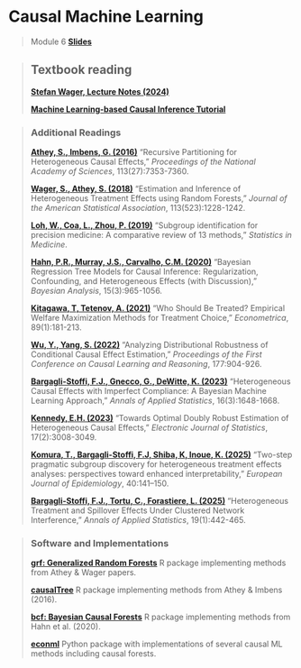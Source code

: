 # Causal Machine Learning

> Module 6 [**Slides**](https://drive.google.com/drive/folders/14Iymvk2FlZqVsWrtbDLmwSzR5aNS-Mcg?usp=sharing)

> ## Textbook reading
>
> [**Stefan Wager, Lecture Notes (2024)**](https://web.stanford.edu/~swager/causal_inf_book.pdf)
>
> [**Machine Learning-based Causal Inference Tutorial**](https://bookdown.org/stanfordgsbsilab/ml-ci-tutorial/)

> ### Additional Readings
>
>[**Athey, S., Imbens, G. (2016)**](https://www.pnas.org/doi/10.1073/pnas.1510489113) "Recursive Partitioning for Heterogeneous Causal Effects," *Proceedings of the National Academy of Sciences*, 113(27):7353-7360.
>
>[**Wager, S., Athey, S. (2018)**](https://www.tandfonline.com/doi/full/10.1080/01621459.2017.1319839) "Estimation and Inference of Heterogeneous Treatment Effects using Random Forests," *Journal of the American Statistical Association*, 113(523):1228-1242.
>
>[**Loh, W., Coa, L., Zhou, P. (2019)**](https://wires.onlinelibrary.wiley.com/doi/abs/10.1002/widm.1326) "Subgroup identification for precision medicine: A comparative review of 13 methods," *Statistics in Medicine*.
>
>[**Hahn, P.R., Murray, J.S., Carvalho, C.M. (2020)**](https://projecteuclid.org/journals/bayesian-analysis/volume-15/issue-3/Bayesian-Regression-Tree-Models-for-Causal-Inference--Regularization-Confounding/10.1214/19-BA1195.full) "Bayesian Regression Tree Models for Causal Inference: Regularization, Confounding, and Heterogeneous Effects (with Discussion)," *Bayesian Analysis*, 15(3):965-1056.
>
>[**Kitagawa, T, Tetenov, A. (2021)**](https://onlinelibrary.wiley.com/doi/abs/10.3982/ECTA13288) "Who Should Be Treated? Empirical Welfare Maximization Methods for Treatment Choice," *Econometrica*, 89(1):181-213.
>
>[**Wu, Y., Yang, S. (2022)**](https://proceedings.mlr.press/v177/wu22a.html) "Analyzing Distributional Robustness of Conditional Causal Effect Estimation," *Proceedings of the First Conference on Causal Learning and Reasoning*, 177:904-926.
>
>[**Bargagli-Stoffi, F.J., Gnecco, G., DeWitte, K. (2023)**](https://projecteuclid.org/journals/annals-of-applied-statistics/volume-19/issue-1/Heterogeneous-treatment-and-spillover-effects-under-clustered-network-interference/10.1214/24-AOAS1913.short) "Heterogeneous Causal Effects with Imperfect Compliance: A Bayesian Machine Learning Approach," *Annals of Applied Statistics*, 16(3):1648-1668.
>
>[**Kennedy, E.H. (2023)**](https://projecteuclid.org/journals/electronic-journal-of-statistics/volume-17/issue-2/Towards-optimal-doubly-robust-estimation-of-heterogeneous-causal-effects/10.1214/23-EJS2157.full) "Towards Optimal Doubly Robust Estimation of Heterogeneous Causal Effects," *Electronic Journal of Statistics*, 17(2):3008-3049.
>
>[**Komura, T., Bargagli-Stoffi, F.J, Shiba, K, Inoue, K. (2025)**](https://link.springer.com/article/10.1007/s10654-025-01215-y) "Two-step pragmatic subgroup discovery for heterogeneous treatment effects analyses: perspectives toward enhanced interpretability," *European Journal of Epidemiology*, 40:141–150.
>
>[**Bargagli-Stoffi, F.J., Tortu, C., Forastiere, L. (2025)**](https://projecteuclid.org/journals/annals-of-applied-statistics/volume-19/issue-1/Heterogeneous-treatment-and-spillover-effects-under-clustered-network-interference/10.1214/24-AOAS1913.short) "Heterogeneous Treatment and Spillover Effects Under Clustered Network Interference," *Annals of Applied Statistics*, 19(1):442-465. 

> ### Software and Implementations
>
>[**grf: Generalized Random Forests**](https://github.com/grf-labs/grf) R package implementing methods from Athey & Wager papers.
>
>[**causalTree**](https://github.com/susanathey/causalTree) R package implementing methods from Athey & Imbens (2016).
>
>[**bcf: Bayesian Causal Forests**](https://github.com/jaredsmurray/bcf) R package implementing methods from Hahn et al. (2020).
>
>[**econml**](https://github.com/microsoft/EconML) Python package with implementations of several causal ML methods including causal forests.
